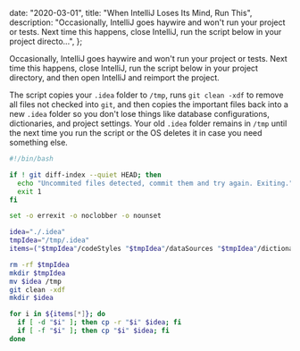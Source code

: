 
  date: "2020-03-01",
  title: "When IntelliJ Loses Its Mind, Run This",
  description:
    "Occasionally, IntelliJ goes haywire and won't run your project or tests. Next time this happens, close IntelliJ, run the script below in your project directo...",
};


Occasionally, IntelliJ goes haywire and won't run your project or tests. Next time this happens, close IntelliJ, run the script below in your project directory, and then open IntelliJ and reimport the project.

The script copies your `.idea` folder to `/tmp`, runs `git clean -xdf` to remove all files not checked into `git`, and then copies the important files back into a new `.idea` folder so you don't lose things like database configurations, dictionaries, and project settings. Your old `.idea` folder remains in `/tmp` until the next time you run the script or the OS deletes it in case you need something else.

```bash
#!/bin/bash

if ! git diff-index --quiet HEAD; then
  echo "Uncommited files detected, commit them and try again. Exiting."
  exit 1
fi

set -o errexit -o noclobber -o nounset

idea="./.idea"
tmpIdea="/tmp/.idea"
items=("$tmpIdea"/codeStyles "$tmpIdea"/dataSources "$tmpIdea"/dictionaries "$tmpIdea"/inspectionProfiles "$tmpIdea"/dataSources*.xml "$tmpIdea"/workspace.xml)

rm -rf $tmpIdea
mkdir $tmpIdea
mv $idea /tmp
git clean -xdf
mkdir $idea

for i in ${items[*]}; do
  if [ -d "$i" ]; then cp -r "$i" $idea; fi
  if [ -f "$i" ]; then cp "$i" $idea; fi
done
```
